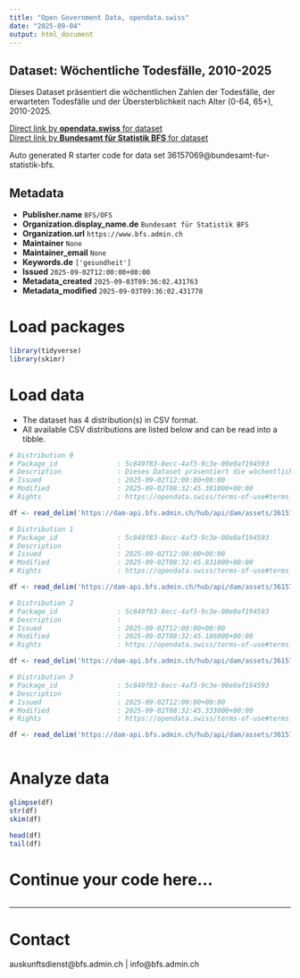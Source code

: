 ```yaml
---
title: "Open Government Data, opendata.swiss"
date: "2025-09-04"
output: html_document
---
```


## Dataset: Wöchentliche Todesfälle, 2010-2025

Dieses Dataset präsentiert die wöchentlichen Zahlen der Todesfälle, der erwarteten Todesfälle und der Übersterblichkeit nach Alter (0-64, 65+), 2010-2025.

[Direct link by **opendata.swiss** for dataset](https://opendata.swiss/de/dataset/wochentliche-todesfalle-2010-20251)<br>
[Direct link by **Bundesamt für Statistik BFS** for dataset](https://www.bfs.admin.ch/asset/de/ts-d-14.03.04.03-wr)

Auto generated R starter code for data set 36157069@bundesamt-fur-statistik-bfs.

## Metadata

- **Publisher.name** `BFS/OFS`
- **Organization.display_name.de** `Bundesamt für Statistik BFS`
- **Organization.url** `https://www.bfs.admin.ch`
- **Maintainer** `None`
- **Maintainer_email** `None`
- **Keywords.de** `['gesundheit']`
- **Issued** `2025-09-02T12:00:00+00:00`
- **Metadata_created** `2025-09-03T09:36:02.431763`
- **Metadata_modified** `2025-09-03T09:36:02.431778`


# Load packages

```r

library(tidyverse)
library(skimr)

```

# Load data

-   The dataset has 4 distribution(s) in CSV format.
-   All available CSV distributions are listed below and can be read into a tibble.

```r

# Distribution 0
# Package_id               : 5c849f83-8ecc-4af3-9c3e-00e0af194593
# Description              : Dieses Dataset präsentiert die wöchentlichen Zahlen der Todesfälle, der erwarteten Todesfälle und der Übersterblichkeit nach Alter (0-64, 65+), 2010-2025.
# Issued                   : 2025-09-02T12:00:00+00:00
# Modified                 : 2025-09-02T08:32:45.381000+00:00
# Rights                   : https://opendata.swiss/terms-of-use#terms_by_ask

df <- read_delim('https://dam-api.bfs.admin.ch/hub/api/dam/assets/36157096/master')

# Distribution 1
# Package_id               : 5c849f83-8ecc-4af3-9c3e-00e0af194593
# Description              : 
# Issued                   : 2025-09-02T12:00:00+00:00
# Modified                 : 2025-09-02T08:32:45.831000+00:00
# Rights                   : https://opendata.swiss/terms-of-use#terms_by_ask

df <- read_delim('https://dam-api.bfs.admin.ch/hub/api/dam/assets/36157091/master')

# Distribution 2
# Package_id               : 5c849f83-8ecc-4af3-9c3e-00e0af194593
# Description              : 
# Issued                   : 2025-09-02T12:00:00+00:00
# Modified                 : 2025-09-02T08:32:45.186000+00:00
# Rights                   : https://opendata.swiss/terms-of-use#terms_by_ask

df <- read_delim('https://dam-api.bfs.admin.ch/hub/api/dam/assets/36157089/master')

# Distribution 3
# Package_id               : 5c849f83-8ecc-4af3-9c3e-00e0af194593
# Description              : 
# Issued                   : 2025-09-02T12:00:00+00:00
# Modified                 : 2025-09-02T08:32:45.333000+00:00
# Rights                   : https://opendata.swiss/terms-of-use#terms_by_ask

df <- read_delim('https://dam-api.bfs.admin.ch/hub/api/dam/assets/36157080/master')



```

# Analyze data

```r

glimpse(df)
str(df)
skim(df)

head(df)
tail(df)

```

# Continue your code here...

```r

```

------------------------------------------------------------------------

# Contact

auskunftsdienst@bfs.admin.ch | info@bfs.admin.ch
